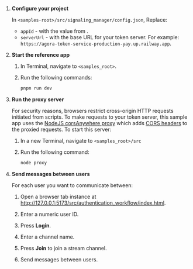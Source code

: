 <PlatformWrapper platform="web">

1. **Configure your project**

    In `<samples-root>/src/signaling_manager/config.json`, Replace:
    - `appId` - with the value from <Link target="_blank" to="{{global.AGORA_CONSOLE_URL}}"><Vg k="CONSOLE" /></Link>.
    - `serverUrl` - with the base URL for your token server. For example: `https://agora-token-service-production-yay.up.railway.app`.

1. **Start the <Vg k="MESS" /> reference app**

    1. In Terminal, navigate to `<samples_root>`.

    1. Run the following commands:

        ``` bash
        pnpm run dev
        ```

1. **Run the proxy server**

   For security reasons, browsers restrict cross-origin HTTP requests initiated from scripts. To make requests to your
  token server, this sample app uses the [NodeJS corsAnywhere proxy](/src/authentication_guide/proxy.js) which adds [CORS
  headers](https://developer.mozilla.org/en-US/docs/Web/HTTP/CORS) to the proxied requests. To start this server:

    1. In a new Terminal, navigate to `<samples_root>/src`

    1. Run the following command:

        ``` bash
        node proxy
        ```

1. **Send messages between users**

    For each user you want to communicate between:

    1. Open a browser tab instance at http://127.0.0.1:5173/src/authentication_workflow/index.html.

    1. Enter a numeric user ID.

    1. Press **Login**.

    1. Enter a channel name.

    1. Press **Join** to join a stream channel.

    1. Send messages between users.

</PlatformWrapper>
